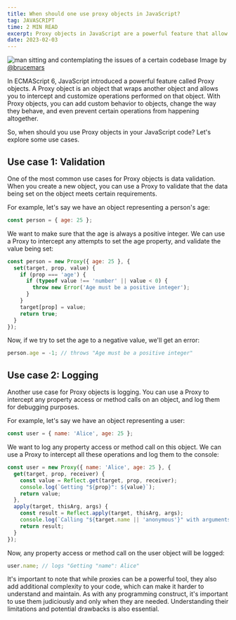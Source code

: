 ```yaml
---
title: When should one use proxy objects in JavaScript?
tag: JAVASCRIPT
time: 2 MIN READ
excerpt: Proxy objects in JavaScript are a powerful feature that allow you to intercept and customize operations performed on objects. In this post, we'll explore when and how you should use Proxy objects in your JavaScript code.
date: 2023-02-03
---
```


![man sitting and contemplating the issues of a certain codebase](https://images.unsplash.com/photo-1518644730709-0835105d9daa?ixlib=rb-4.0.3&ixid=MnwxMjA3fDB8MHxwaG90by1wYWdlfHx8fGVufDB8fHx8&auto=format&fit=crop&w=2670&q=80)
Image by [@brucemars](https://unsplash.com/@brucemars)

In ECMAScript 6, JavaScript introduced a powerful feature called Proxy objects. A Proxy object is an object that wraps another object and allows you to intercept and customize operations performed on that object. With Proxy objects, you can add custom behavior to objects, change the way they behave, and even prevent certain operations from happening altogether.

So, when should you use Proxy objects in your JavaScript code? Let's explore some use cases.

## Use case 1: Validation

One of the most common use cases for Proxy objects is data validation. When you create a new object, you can use a Proxy to validate that the data being set on the object meets certain requirements.

For example, let's say we have an object representing a person's age:

```JavaScript
const person = { age: 25 };
```

We want to make sure that the age is always a positive integer. We can use a Proxy to intercept any attempts to set the age property, and validate the value being set:

```JavaScript
const person = new Proxy({ age: 25 }, {
  set(target, prop, value) {
    if (prop === 'age') {
      if (typeof value !== 'number' || value < 0) {
        throw new Error('Age must be a positive integer');
      }
    }
    target[prop] = value;
    return true;
  }
});
```

Now, if we try to set the age to a negative value, we'll get an error:

```JavaScript
person.age = -1; // throws "Age must be a positive integer"
```

## Use case 2: Logging

Another use case for Proxy objects is logging. You can use a Proxy to intercept any property access or method calls on an object, and log them for debugging purposes.

For example, let's say we have an object representing a user:

```Javascript
const user = { name: 'Alice', age: 25 };
```

We want to log any property access or method call on this object. We can use a Proxy to intercept all these operations and log them to the console:

```Javascript
const user = new Proxy({ name: 'Alice', age: 25 }, {
  get(target, prop, receiver) {
    const value = Reflect.get(target, prop, receiver);
    console.log(`Getting "${prop}": ${value}`);
    return value;
  },
  apply(target, thisArg, args) {
    const result = Reflect.apply(target, thisArg, args);
    console.log(`Calling "${target.name || 'anonymous'}" with arguments: ${args}`);
    return result;
  }
});
```

Now, any property access or method call on the user object will be logged:

```Javascript
user.name; // logs "Getting "name": Alice"
```

It's important to note that while proxies can be a powerful tool, they also add additional complexity to your code, which can make it harder to understand and maintain. As with any programming construct, it's important to use them judiciously and only when they are needed. Understanding their limitations and potential drawbacks is also essential.
